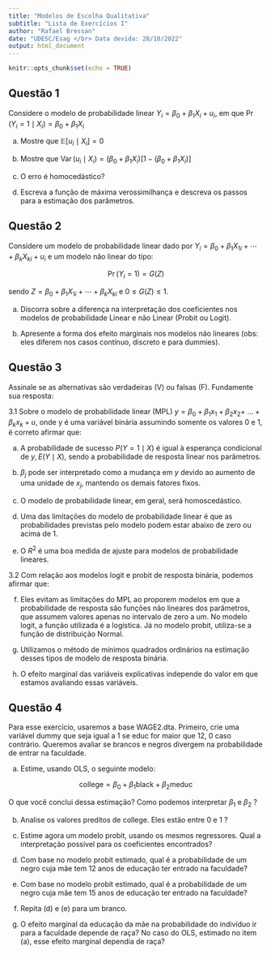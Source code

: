 ```yaml
---
title: "Modelos de Escolha Qualitativa"
subtitle: "Lista de Exercícios I"
author: "Rafael Bressan"
date: "UDESC/Esag </br> Data devida: 28/10/2022"
output: html_document
---
```


```r
knitr::opts_chunk$set(echo = TRUE)
```


## Questão 1

Considere o modelo de probabilidade linear $Y_{i}=\beta_{0}+\beta_{1} X_{i}+u_{i}$, em que $\operatorname{Pr}\left(Y_{i}=1 \mid X_{i}\right)=\beta_{0}+\beta_{1} X_{i}$

a) Mostre que $\mathbb{E}\left[u_{i} \mid X_{i}\right]=0$

b) Mostre que $\operatorname{Var}\left(u_{i} \mid X_{i}\right)=\left(\beta_{0}+\beta_{1} X_{i}\right)\left[1-\left(\beta_{0}+\beta_{1} X_{i}\right)\right]$

c) O erro é homocedástico?

d) Escreva a função de máxima verossimilhança e descreva os passos para a estimação dos parâmetros.

## Questão 2

Considere um modelo de probabilidade linear dado por $Y_{i}=\beta_{0}+\beta_{1} X_{1 i}+\cdots + \beta_{k} X_{k i}+u_{i}$ e um modelo não linear do tipo:

$$
\operatorname{Pr}\left(Y_{i}=1\right)=G(Z)
$$

sendo $Z=\beta_{0}+\beta_{1} X_{1 i}+\cdots+\beta_{k} X_{k i}$ e $0 \leq G(Z) \leq 1$.

a) Discorra sobre a diferença na interpretação dos coeficientes nos modelos de probabilidade Linear e não Linear (Probit ou Logit).

b) Apresente a forma dos efeito marginais nos modelos não lineares (obs: eles diferem nos casos contínuo, discreto e para dummies).

## Questão 3

Assinale se as alternativas são verdadeiras (V) ou falsas (F). Fundamente sua resposta:

3.1 Sobre o modelo de probabilidade linear (MPL) $y=\beta_{0}+\beta_{1} x_{1}+\beta_{2} x_{2}+$ $\ldots+\beta_{k} x_{k}+u$, onde y é uma variável binária assumindo somente os valores 0 e 1, é correto afirmar que:

a) A probabilidade de sucesso $P(Y=1 \mid X)$ é igual à esperança condicional de $y, E(Y \mid X)$, sendo a probabilidade de resposta linear nos parâmetros.

b) $\beta_{j}$ pode ser interpretado como a mudança em $y$ devido ao aumento de uma unidade de $x_{j}$, mantendo os demais fatores fixos.

c) O modelo de probabilidade linear, em geral, será homoscedástico.

d) Uma das limitações do modelo de probabilidade linear é que as probabilidades previstas pelo modelo podem estar abaixo de zero ou acima de 1.

e) O $R^{2}$ é uma boa medida de ajuste para modelos de probabilidade lineares.

3.2 Com relação aos modelos logit e probit de resposta binária, podemos afirmar que:

f) Eles evitam as limitações do MPL ao proporem modelos em que a probabilidade de resposta são funções não lineares dos parâmetros, que assumem valores apenas no intervalo de zero a um. No modelo logit, a função utilizada é a logística. Já no modelo probit, utiliza-se a função de distribuição   Normal.

g) Utilizamos o método de mínimos quadrados ordinários na estimação desses tipos de modelo de resposta binária.

h) O efeito marginal das variáveis explicativas independe do valor em que estamos avaliando essas variáveis.

## Questão 4

Para esse exercício, usaremos a base WAGE2.dta. Primeiro, crie uma variável dummy que seja igual a 1 se educ for maior que 12, 0 caso contrário. Queremos avaliar se brancos e negros divergem na probabilidade de entrar na faculdade. 

a) Estime, usando OLS, o seguinte modelo:

$$
\text{college}=\beta_{0}+\beta_{1} \text{black}+\beta_{2} \text{meduc}
$$

O que você conclui dessa estimação? Como podemos interpretar $\beta_{1}$ e $\beta_{2}$ ?

b) Analise os valores preditos de college. Eles estão entre 0 e 1 ?

c) Estime agora um modelo probit, usando os mesmos regressores. Qual a interpretação possível para os coeficientes encontrados?

d) Com base no modelo probit estimado, qual é a probabilidade de um negro cuja mãe tem 12 anos de educação ter entrado na faculdade?

e) Com base no modelo probit estimado, qual é a probabilidade de um negro cuja mãe tem 15 anos de educação ter entrado na faculdade?

f) Repita (d) e (e) para um branco.

g) O efeito marginal da educação da mãe na probabilidade do indivíduo ir para a faculdade depende de raça? No caso do OLS, estimado no item (a), esse efeito marginal dependia de raça?
